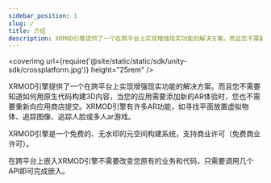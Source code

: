 ```yaml
---
sidebar_position: 1
slug: /
title: 介绍
description: XRMOD引擎提供了一个在跨平台上实现增强现实功能的解决方案。而且您不需要知道如何用原生代码构建3D内容，当您的应用需要添加新的AR体验时，您也不需要重新向应用商店提交。XRMOD引擎有许多AR功能，如寻找平面放置虚拟物体、追踪图像、追踪人脸或多人ar游戏。
---
```


<coverimg url={require('@site/static/static/sdk/unity-sdk/crossplatform.jpg')} height="25rem" />


XRMOD引擎提供了一个在跨平台上实现增强现实功能的解决方案。而且您不需要知道如何用原生代码构建3D内容，当您的应用需要添加新的AR体验时，您也不需要重新向应用商店提交。XRMOD引擎有许多AR功能，如寻找平面放置虚拟物体、追踪图像、追踪人脸或多人ar游戏。

XRMOD引擎是一个免费的、无水印的元空间构建系统，支持商业许可（免费商业许可）。


在跨平台上嵌入XRMOD引擎不需要改变您原有的业务和代码，只需要调用几个API即可完成嵌入。


